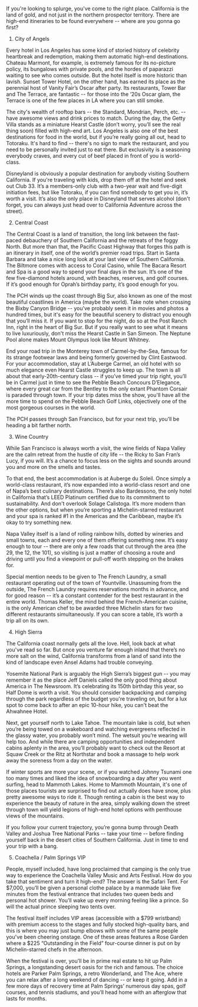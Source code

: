 If you're looking to splurge, you've come to the right place. California is the land of gold, and not just in the northern prospector territory. There are high-end itineraries to be found everywhere -- where are you gonna go first?

1. City of Angels

Every hotel in Los Angeles has some kind of storied history of celebrity heartbreak and redemption, making them automatic high-end destinations. Chateau Marmont, for example, is extremely famous for its no-picture policy, its bungalows with private pools, and the hordes of paparazzi waiting to see who comes outside. But the hotel itself is more historic than lavish. Sunset Tower Hotel, on the other hand, has earned its place as the perennial host of Vanity Fair’s Oscar after party. Its restaurants, Tower Bar and The Terrace, are fantastic -- for those into the ‘20s Oscar glam, the Terrace is one of the few places in LA where you can still smoke.

The city's wealth of rooftop bars -- the Standard, Mondrian, Perch, etc. -- have awesome views and drink prices to match. During the day, the Getty Villa stands as a miniature Hearst Castle (don’t worry, you’ll see the real thing soon) filled with high-end art. Los Angeles is also one of the best destinations for food in the world, but if you’re really going all out, head to Totoraku. It's hard to find -- there's no sign to mark the restaurant, and you need to be personally invited just to eat there. But exclusivity is a seasoning everybody craves, and every cut of beef placed in front of you is world-class.

Disneyland is obviously a popular destination for anybody visiting Southern California. If you're traveling with kids, drop them off at the hotel and seek out Club 33. It’s a members-only club with a two-year wait and five-digit initiation fees, but like Totoraku, if you can find somebody to get you in, it’s worth a visit. It’s also the only place in Disneyland that serves alcohol (don't forget, you can always just head over to California Adventure across the street).

2. Central Coast

The Central Coast is a land of transition, the long link between the fast-paced debauchery of Southern California and the retreats of the foggy North. But more than that, the Pacific Coast Highway that forges this path is an itinerary in itself, one of the world’s premier road trips. Start in Santa Barbara and take a nice long look at your last view of Southern California. The Biltmore comes with access to Coral Casino, while The Bacara Resort and Spa is a good way to spend your final days in the sun. It’s one of the few five-diamond hotels around, with beaches, reserves, and golf courses. If it’s good enough for Oprah’s birthday party, it’s good enough for you.

The PCH winds up the coast through Big Sur, also known as one of the most beautiful coastlines in America (maybe the world). Take note when crossing the Bixby Canyon Bridge -- you’ve probably seen it in movies and photos a hundred times, but it's easy for the beautiful scenery to distract you enough that you’ll miss it. If you want to stop for the night, do so at the Post Ranch Inn, right in the heart of Big Sur. But if you really want to see what it means to live luxuriously, don't miss the Hearst Castle in San Simeon. The Neptune Pool alone makes Mount Olympus look like Mount Whitney.

End your road trip in the Monterey town of Carmel-by-the-Sea, famous for its strange footwear laws and being formerly governed by Clint Eastwood. For your accommodation, stay at L’Auberge Carmel, an old hotel with so much elegance even Hearst Castle struggles to keep up. The town is all about that early-20th-century class -- if you’ve timed your trip right, you’ll be in Carmel just in time to see the Pebble Beach Concours D’Elegance, where every great car from the Bentley to the only extant Phantom Corsair is paraded through town. If your trip dates miss the show, you'll have all the more time to spend on the Pebble Beach Golf Links, objectively one of the most gorgeous courses in the world.

The PCH passes through San Francisco, but for your next trip, you’ll be heading a bit farther north.

3. Wine Country

While San Francisco is always worth a visit, the wine fields of Napa Valley are the calm retreat from the hustle of city life -- the Ricky to San Fran’s Lucy, if you will. It’s a chance to focus less on the sights and sounds around you and more on the smells and tastes.

To that end, the best accommodation is at Auberge du Soleil. Once simply a world-class restaurant, it’s now expanded into a world-class resort and one of Napa’s best culinary destinations. There’s also Bardessono, the only hotel in California that’s LEED Platinum certified due to its commitment to sustainability. And don't overlook Solage Calistoga. It’s more modern than the other options, but when you’re sporting a Michelin-starred restaurant and your spa is ranked #1 in the Americas and the Caribbean, maybe it’s okay to try something new.

Napa Valley itself is a land of rolling rainbow hills, dotted by wineries and small towns, each and every one of them offering something new. It’s easy enough to tour -- there are only a few roads that cut through the area (the 29, the 12, the 101), so visiting is just a matter of choosing a route and driving until you find a viewpoint or pull-off worth stepping on the brakes for.

Special mention needs to be given to The French Laundry, a small restaurant operating out of the town of Yountville. Unassuming from the outside, The French Laundry requires reservations months in advance, and for good reason -- it’s a constant contender for the best restaurant in the entire world. Thomas Keller, the mind behind the French-American cuisine, is the only American chef to be awarded three Michelin stars for two different restaurants simultaneously. If you can score a table, it’s worth a trip all on its own.

4. High Sierra

The California coast normally gets all the love. Hell, look back at what you've read so far. But once you venture far enough inland that there’s no more salt on the wind, California transforms from a land of sand into the kind of landscape even Ansel Adams had trouble conveying.

Yosemite National Park is arguably the High Sierra’s biggest gun -- you may remember it as the place Jeff Daniels called the only good thing about America in The Newsroom. It’s celebrating its 150th birthday this year, so Half Dome is worth a visit. You should consider backpacking and camping through the park regardless of the budget you're traveling on, but for a lux spot to come back to after an epic 10-hour hike, you can't beat the Ahwahnee Hotel.

Next, get yourself north to Lake Tahoe. The mountain lake is cold, but when you’re being towed on a wakeboard and watching evergreens reflected in the glassy water, you probably won’t mind. The wetsuit you’re wearing will help too. And while there are camping opportunities and independent cabins aplenty in the area, you’ll probably want to check out the Resort at Squaw Creek or the Ritz at Northstar and book a massage to help work away the soreness from a day on the water.

If winter sports are more your scene, or if you watched Johnny Tsunami one too many times and liked the idea of snowboarding a day after you went surfing, head to Mammoth Lakes. Home to Mammoth Mountain, it's one of those places tourists are surprised to find out actually does have snow, plus pretty awesome ways to ride it. Though renting a cabin is the best way to experience the beauty of nature in the area, simply walking down the street through town will yield legions of high-end hotel options with penthouse views of the mountains.

If you follow your current trajectory, you’re gonna bump through Death Valley and Joshua Tree National Parks -- take your time -- before finding yourself back in the desert cities of Southern California. Just in time to end your trip with a bang.

5. Coachella / Palm Springs VIP

People, myself included, have long proclaimed that camping is the only true way to experience the Coachella Valley Music and Arts Festival. How do you take that sentiment and turn it high-end? The answer is the Safari Tent. For $7,000, you’ll be given a personal clothe palace by a manmade lake five minutes from the festival entrance that includes two queen beds and personal hot shower. You’ll wake up every morning feeling like a prince. So will the actual prince sleeping two tents over.

The festival itself includes VIP areas (accessible with a $799 wristband) with premium access to the stages and fully stocked high-quality bars, and this is where you may just bump elbows with some of the same people you've been cheering onstage. One of these areas features a Rose Garden where a $225 “Outstanding in the Field” four-course dinner is put on by Michelin-starred chefs in the afternoon.

When the festival is over, you’ll be in prime real estate to hit up Palm Springs, a longstanding desert oasis for the rich and famous. The choice hotels are Parker Palm Springs, a retro Wonderland, and The Ace, where you can relax after a long weekend of dancing -- or keep it going. Add in a few more days of recovery time at Palm Springs’ numerous day spas, golf courses, and tennis stadiums, and you’ll head home with an afterglow that lasts for months. 


